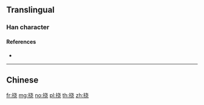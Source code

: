 {{also|撓}}
==Translingual==

===Han character===
{{Han char|rn=64|rad=手|as=06|sn=9|four=|canj=QJPU|ids=⿰扌尧}}

====References====
* {{Han ref|kx=0431.171|hdz=31868.120|uh=6320|ud=25376}}

----

==Chinese==
{{zh-see|撓}}

[[fr:挠]]
[[mg:挠]]
[[no:挠]]
[[pl:挠]]
[[th:挠]]
[[zh:挠]]